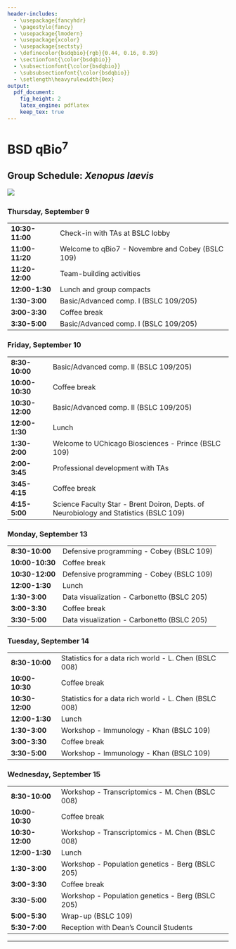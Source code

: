 ```yaml
---
header-includes:
  - \usepackage{fancyhdr}
  - \pagestyle{fancy}
  - \usepackage{lmodern}
  - \usepackage{xcolor}
  - \usepackage{sectsty}
  - \definecolor{bsdqbio}{rgb}{0.44, 0.16, 0.39}
  - \sectionfont{\color{bsdqbio}}
  - \subsectionfont{\color{bsdqbio}}
  - \subsubsectionfont{\color{bsdqbio}}
  - \setlength\heavyrulewidth{0ex}
output:
  pdf_document:
    fig_height: 2
    latex_engine: pdflatex
    keep_tex: true
---
```

# BSD qBio$^7$ 

## Group Schedule: *Xenopus laevis*
 ![](https://github.com/StefanoAllesina/BSD-QBio5/raw/master/logo_group/Xenopus_laevis.png)     

### Thursday, September 9 

------------------    ---------------------------------------------------------------------------------------
**10:30-11:00**       Check-in with TAs at BSLC lobby                                                        
**11:00-11:20**       Welcome to qBio7 - Novembre and Cobey (BSLC 109)                                       
**11:20-12:00**       Team-building activities                                                               
**12:00-1:30**        Lunch and group compacts                                                               
**1:30-3:00**         Basic/Advanced comp. I (BSLC 109/205)                                                  
**3:00-3:30**         Coffee break                                                                           
**3:30-5:00**         Basic/Advanced comp. I (BSLC 109/205)                                                  
------------------    ---------------------------------------------------------------------------------------

### Friday, September 10 

------------------    ---------------------------------------------------------------------------------------
**8:30-10:00**        Basic/Advanced comp. II (BSLC 109/205)                                                 
**10:00-10:30**       Coffee break                                                                           
**10:30-12:00**       Basic/Advanced comp. II (BSLC 109/205)                                                 
**12:00-1:30**        Lunch                                                                                  
**1:30-2:00**         Welcome to UChicago Biosciences - Prince (BSLC 109)                                    
**2:00-3:45**         Professional development with TAs                                                      
**3:45-4:15**         Coffee break                                                                           
**4:15-5:00**         Science Faculty Star - Brent Doiron, Depts. of Neurobiology and Statistics (BSLC 109)  
------------------    ---------------------------------------------------------------------------------------

### Monday, September 13 

------------------    ---------------------------------------------------------------------------------------
**8:30-10:00**        Defensive programming - Cobey (BSLC 109)                                               
**10:00-10:30**       Coffee break                                                                           
**10:30-12:00**       Defensive programming - Cobey (BSLC 109)                                               
**12:00-1:30**        Lunch                                                                                  
**1:30-3:00**         Data visualization - Carbonetto (BSLC 205)                                             
**3:00-3:30**         Coffee break                                                                           
**3:30-5:00**         Data visualization - Carbonetto (BSLC 205)                                             
------------------    ---------------------------------------------------------------------------------------

### Tuesday, September 14 

------------------    ---------------------------------------------------------------------------------------
**8:30-10:00**        Statistics for a data rich world - L. Chen (BSLC 008)                                  
**10:00-10:30**       Coffee break                                                                           
**10:30-12:00**       Statistics for a data rich world - L. Chen (BSLC 008)                                  
**12:00-1:30**        Lunch                                                                                  
**1:30-3:00**         Workshop - Immunology - Khan (BSLC 109)                                                
**3:00-3:30**         Coffee break                                                                           
**3:30-5:00**         Workshop - Immunology - Khan (BSLC 109)                                                
------------------    ---------------------------------------------------------------------------------------

### Wednesday, September 15 

------------------    ---------------------------------------------------------------------------------------
**8:30-10:00**        Workshop - Transcriptomics - M. Chen (BSLC 008)                                        
**10:00-10:30**       Coffee break                                                                           
**10:30-12:00**       Workshop - Transcriptomics - M. Chen (BSLC 008)                                        
**12:00-1:30**        Lunch                                                                                  
**1:30-3:00**         Workshop - Population genetics - Berg (BSLC 205)                                       
**3:00-3:30**         Coffee break                                                                           
**3:30-5:00**         Workshop - Population genetics - Berg (BSLC 205)                                       
**5:00-5:30**         Wrap-up (BSLC 109)                                                                     
**5:30-7:00**         Reception with Dean's Council Students                                                 
------------------    ---------------------------------------------------------------------------------------



-------


